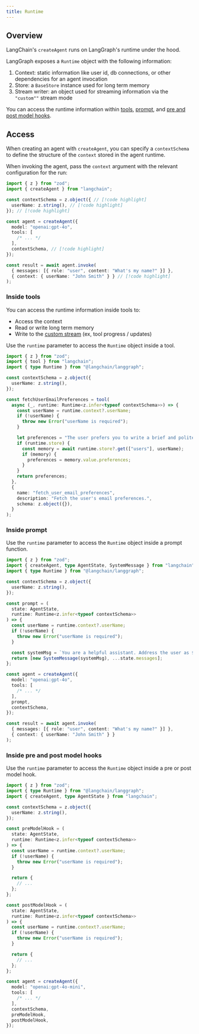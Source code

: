 ```yaml
---
title: Runtime
---
```



<AlphaCallout />

## Overview


LangChain's `createAgent` runs on LangGraph's runtime under the hood.

LangGraph exposes a `Runtime` object with the following information:

1. Context: static information like user id, db connections, or other dependencies for an agent invocation
2. Store: a `BaseStore` instance used for long term memory
3. Stream writer: an object used for streaming information via the `"custom""` stream mode

You can access the runtime information within [tools](#inside-tools), [prompt](#inside-prompt), and [pre and post model hooks](#inside-pre-and-post-model-hooks).

## Access


When creating an agent with `createAgent`, you can specify a `contextSchema` to define the structure of the `context` stored in the agent runtime.


When invoking the agent, pass the `context` argument with the relevant configuration for the run:


```ts
import { z } from "zod";
import { createAgent } from "langchain";

const contextSchema = z.object({ // [!code highlight]
  userName: z.string(), // [!code highlight]
}); // [!code highlight]

const agent = createAgent({
  model: "openai:gpt-4o",
  tools: [
    /* ... */
  ],
  contextSchema, // [!code highlight]
});

const result = await agent.invoke(
  { messages: [{ role: "user", content: "What's my name?" }] },
  { context: { userName: "John Smith" } } // [!code highlight]
);
```


### Inside tools

You can access the runtime information inside tools to:

* Access the context
* Read or write long term memory
* Write to the [custom stream](/oss/javascript/langchain/streaming#custom-updates) (ex, tool progress / updates)


Use the `runtime` parameter to access the `Runtime` object inside a tool.

```ts
import { z } from "zod";
import { tool } from "langchain";
import { type Runtime } from "@langchain/langgraph";

const contextSchema = z.object({
  userName: z.string(),
});

const fetchUserEmailPreferences = tool(
  async (_, runtime: Runtime<z.infer<typeof contextSchema>>) => {
    const userName = runtime.context?.userName;
    if (!userName) {
      throw new Error("userName is required");
    }

    let preferences = "The user prefers you to write a brief and polite email.";
    if (runtime.store) {
      const memory = await runtime.store?.get(["users"], userName);
      if (memory) {
        preferences = memory.value.preferences;
      }
    }
    return preferences;
  },
  {
    name: "fetch_user_email_preferences",
    description: "Fetch the user's email preferences.",
    schema: z.object({}),
  }
);
```


### Inside prompt


Use the `runtime` parameter to access the `Runtime` object inside a prompt function.

```ts
import { z } from "zod";
import { createAgent, type AgentState, SystemMessage } from "langchain";
import { type Runtime } from "@langchain/langgraph";

const contextSchema = z.object({
  userName: z.string(),
});

const prompt = (
  state: AgentState,
  runtime: Runtime<z.infer<typeof contextSchema>>
) => {
  const userName = runtime.context?.userName;
  if (!userName) {
    throw new Error("userName is required");
  }

  const systemMsg = `You are a helpful assistant. Address the user as ${userName}.`;
  return [new SystemMessage(systemMsg), ...state.messages];
};

const agent = createAgent({
  model: "openai:gpt-4o",
  tools: [
    /* ... */
  ],
  prompt,
  contextSchema,
});

const result = await agent.invoke(
  { messages: [{ role: "user", content: "What's my name?" }] },
  { context: { userName: "John Smith" } }
);
```


### Inside pre and post model hooks



Use the `runtime` parameter to access the `Runtime` object inside a pre or post model hook.

```ts
import { z } from "zod";
import { type Runtime } from "@langchain/langgraph";
import { createAgent, type AgentState } from "langchain";

const contextSchema = z.object({
  userName: z.string(),
});

const preModelHook = (
  state: AgentState,
  runtime: Runtime<z.infer<typeof contextSchema>>
) => {
  const userName = runtime.context?.userName;
  if (!userName) {
    throw new Error("userName is required");
  }

  return {
    // ...
  };
};

const postModelHook = (
  state: AgentState,
  runtime: Runtime<z.infer<typeof contextSchema>>
) => {
  const userName = runtime.context?.userName;
  if (!userName) {
    throw new Error("userName is required");
  }

  return {
    // ...
  };
};

const agent = createAgent({
  model: "openai:gpt-4o-mini",
  tools: [
    /* ... */
  ],
  contextSchema,
  preModelHook,
  postModelHook,
});
```

